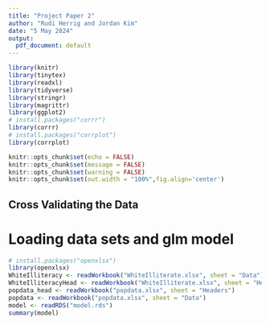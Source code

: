 ```yaml
---
title: "Project Paper 2"
author: "Rudi Herrig and Jordan Kim"
date: "5 May 2024"
output:
  pdf_document: default
---
```


```r
library(knitr)
library(tinytex)
library(readxl)
library(tidyverse)
library(stringr)
library(magrittr)
library(ggplot2)
# install.packages("corrr")
library(corrr)
# install.packages("corrplot")
library(corrplot)

knitr::opts_chunk$set(echo = FALSE)
knitr::opts_chunk$set(message = FALSE)
knitr::opts_chunk$set(warning = FALSE)
knitr::opts_chunk$set(out.width = "100%",fig.align='center')
```

## Cross Validating the Data
# Loading data sets and glm model
```r
# install.packages("openxlsx")
library(openxlsx)
WhiteIlliteracy <- readWorkbook("WhiteIlliterate.xlsx", sheet = "Data")
WhiteIlliteracyHead <- readWorkbook("WhiteIlliterate.xlsx", sheet = "Headers")
popdata_head <- readWorkbook("popdata.xlsx", sheet = "Headers")
popdata <- readWorkbook("popdata.xlsx", sheet = "Data")
model <- readRDS("model.rds")
summary(model)
```

